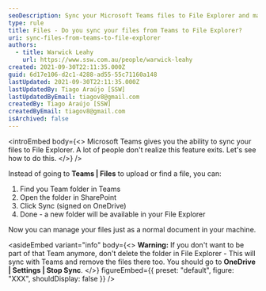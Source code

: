```yaml
---
seoDescription: Sync your Microsoft Teams files to File Explorer and manage them like a local document on your machine.
type: rule
title: Files - Do you sync your files from Teams to File Explorer?
uri: sync-files-from-teams-to-file-explorer
authors:
  - title: Warwick Leahy
    url: https://www.ssw.com.au/people/warwick-leahy
created: 2021-09-30T22:11:35.000Z
guid: 6d17e106-d2c1-4288-ad55-55c71160a148
lastUpdated: 2021-09-30T22:11:35.000Z
lastUpdatedBy: Tiago Araújo [SSW]
lastUpdatedByEmail: tiagov8@gmail.com
createdBy: Tiago Araújo [SSW]
createdByEmail: tiagov8@gmail.com
isArchived: false
---
```


<introEmbed
  body={<>
Microsoft Teams gives you the ability to sync your files to File Explorer. A lot of people don't realize this feature exits. Let's see how to do this.
  </>}
/>
<youtubeEmbed url="https://www.youtube.com/embed/JGo3wRJP46E" description="" />

Instead of going to **Teams | Files** to upload or find a file, you can:

1. Find you Team folder in Teams
2. Open the folder in SharePoint
3. Click Sync (signed on OneDrive)
4. Done - a new folder will be available in your File Explorer

Now you can manage your files just as a normal document in your machine.

<asideEmbed
  variant="info"
  body={<>
    **Warning:** If you don't want to be part of that Team anymore, don't delete the folder in File Explorer - This will sync with Teams and remove the files there too. You should go to **OneDrive | Settings | Stop Sync**.
  </>}
  figureEmbed={{
    preset: "default",
    figure: "XXX",
    shouldDisplay: false
  }}
/>
